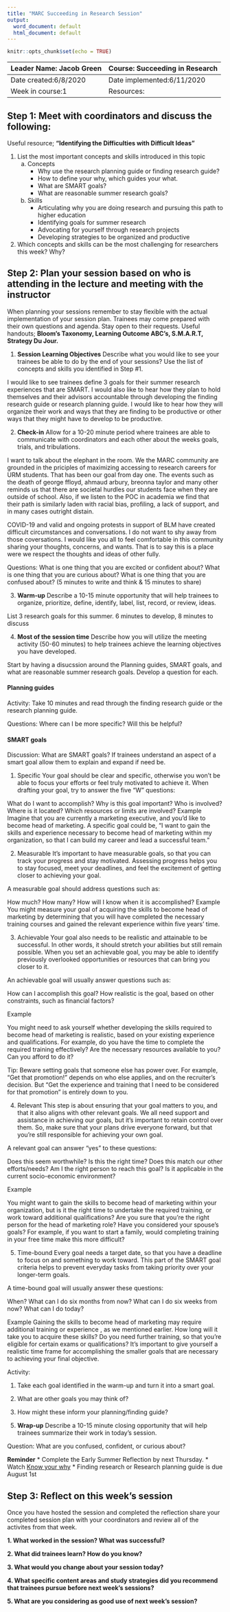 ```yaml
---
title: "MARC Succeeding in Research Session"
output:
  word_document: default
  html_document: default
---
```


```r
knitr::opts_chunk$set(echo = TRUE)
```

| Leader Name: Jacob Green | Course: Succeeding in Research |
|--------------------------|--------------------------------|
| Date created:6/8/2020    | Date implemented:6/11/2020     |
| Week in course:1         | Resources:                     |

## Step 1: Meet with coordinators and discuss the following:
Useful resource; **"Identifying the Difficulties with Difficult Ideas"**

1. List the most important concepts and skills introduced in this topic
    a. Concepts
        * Why use the research planning guide or finding research guide?
        * How to define your why, which guides your what.
        * What are SMART goals?
        * What are reasonable summer research goals?
    b. Skills
        * Articulating why you are doing research and pursuing this path to higher education
        * Identifying goals for summer research
        * Advocating for yourself through research projects
        * Developing strategies to be organized and productive
        
2. Which concepts and skills can be the most challenging for researchers this week? Why?

## Step 2: Plan your session based on who is attending in the lecture and meeting with the instructor
When planning your sessions remember to stay flexible with the actual implementation of your session plan. Trainees may come prepared with their own questions and agenda. Stay open to their requests. Useful handouts; **Bloom's Taxonomy, Learning Outcome ABC's, S.M.A.R.T, Strategy Du Jour.**

1. **Session Learning Objectives**
Describe what you would like to see your trainees be able to do by the end of your sessions? Use the list of concepts and skills you identified in Step #1. 

I would like to see trainees define 3 goals for their summer research experiences that are SMART. I would also like to hear how they plan to hold themselves and their advisors accountable through developing the finding research guide or research planning guide. I would like to hear how they will organize their work and ways that they are finding to be productive or other ways that they might have to develop to be productive.

2. **Check-in**
Allow for a 10-20 minute period where trainees are able to communicate with coordinators and each other about the weeks goals, trials, and tribulations.

I want to talk about the elephant in the room. We the MARC community are grounded in the priciples of maximizing accessing to research careers for URM students. That has been our goal from day one. The events such as the death of george ffloyd, ahmaud arbury, breonna taylor and many other reminds us that there are societal hurdles our students face when they are outside of school. Also, if we listen to the POC in academia we find that their path is similarly laden with racial bias, profiling, a lack of support, and in many cases outright distain. 

COVID-19 and valid and ongoing protests in support of BLM have created difficult circumstances and conversations. I do not want to shy away from those coversations. I would like you all to feel comfortable in this community sharing your thoughts, concerns, and wants. That is to say this is a place were we respect the thoughts and ideas of other fully. 

Questions: What is one thing that you are excited or confident about? What is one thing that you are curious about? What is one thing that you are confused about? (5 minutes to write and think & 15 minutes to share)

3. **Warm-up**
Describe a 10-15 minute opportunity that will help trainees to organize, prioritize, define, identify, label, list, record, or review, ideas.

List 3 research goals for this summer. 6 minutes to develop, 8 minutes to discuss

4. **Most of the session time**
Describe how you will utilize the meeting activity (50-60 minutes) to help trainees achieve the learning objectives you have developed. 

Start by having a disucssion around the Planning guides, SMART goals, and what are reasonable summer research goals. Develop a question for each. 

#### Planning guides

Activity: Take 10 minutes and read through the finding research guide or the research planning guide. 

Questions: Where can I be more specific? Will this be helpful?

#### SMART goals

Discussion: What are SMART goals? If trainees understand an aspect of a smart goal allow them to explain and expand if need be.

1. Specific
Your goal should be clear and specific, otherwise you won't be able to focus your efforts or feel truly motivated to achieve it. When drafting your goal, try to answer the five "W" questions:

What do I want to accomplish?
Why is this goal important?
Who is involved?
Where is it located?
Which resources or limits are involved?
Example
Imagine that you are currently a marketing executive, and you'd like to become head of marketing. A specific goal could be, "I want to gain the skills and experience necessary to become head of marketing within my organization, so that I can build my career and lead a successful team."

2. Measurable
It's important to have measurable goals, so that you can track your progress and stay motivated. Assessing progress helps you to stay focused, meet your deadlines, and feel the excitement of getting closer to achieving your goal.

A measurable goal should address questions such as:

How much?
How many?
How will I know when it is accomplished?
Example
You might measure your goal of acquiring the skills to become head of marketing by determining that you will have completed the necessary training courses and gained the relevant experience within five years' time.

3. Achievable
Your goal also needs to be realistic and attainable to be successful. In other words, it should stretch your abilities but still remain possible. When you set an achievable goal, you may be able to identify previously overlooked opportunities or resources that can bring you closer to it.

An achievable goal will usually answer questions such as:

How can I accomplish this goal?
How realistic is the goal, based on other constraints, such as financial factors?

Example

You might need to ask yourself whether developing the skills required to become head of marketing is realistic, based on your existing experience and qualifications. For example, do you have the time to complete the required training effectively? Are the necessary resources available to you? Can you afford to do it?

Tip:
Beware setting goals that someone else has power over. For example, "Get that promotion!" depends on who else applies, and on the recruiter's decision. But "Get the experience and training that I need to be considered for that promotion" is entirely down to you.

4. Relevant
This step is about ensuring that your goal matters to you, and that it also aligns with other relevant goals. We all need support and assistance in achieving our goals, but it's important to retain control over them. So, make sure that your plans drive everyone forward, but that you're still responsible for achieving your own goal.

A relevant goal can answer "yes" to these questions:

Does this seem worthwhile?
Is this the right time?
Does this match our other efforts/needs?
Am I the right person to reach this goal?
Is it applicable in the current socio-economic environment?

Example

You might want to gain the skills to become head of marketing within your organization, but is it the right time to undertake the required training, or work toward additional qualifications? Are you sure that you're the right person for the head of marketing role? Have you considered your spouse's goals? For example, if you want to start a family, would completing training in your free time make this more difficult?

5. Time-bound
Every goal needs a target date, so that you have a deadline to focus on and something to work toward. This part of the SMART goal criteria helps to prevent everyday tasks from taking priority over your longer-term goals.

A time-bound goal will usually answer these questions:

When?
What can I do six months from now?
What can I do six weeks from now?
What can I do today?

Example
Gaining the skills to become head of marketing may require additional training or experience , as we mentioned earlier. How long will it take you to acquire these skills? Do you need further training, so that you're eligible for certain exams or qualifications? It's important to give yourself a realistic time frame for accomplishing the smaller goals that are necessary to achieving your final objective.

Activity:

1) Take each goal identified in the warm-up and turn it into a smart goal. 

2) What are other goals you may think of?

3) How might these inform your planning/finding guide?

5. **Wrap-up**
Describe a 10-15 minute closing opportunity that will help trainees summarize their work in today's session. 

Question: What are you confused, confident, or curious about?

**Reminder** 
* Complete the Early Summer Reflection by next Thursday.
* Watch [Know your why](https://www.youtube.com/watch?v=1ytFB8TrkTo)
* Finding research or Research planning guide is due August 1st

## Step 3: Reflect on this week's session
Once you have hosted the session and completed the reflection share your completed session plan with your coordinators and review all of the activites from that week.

**1. What worked in the session? What was successful?**

**2. What did trainees learn? How do you know?**

**3. What would you change about your session today?**

**4. What specific content areas and study strategies did you recommend that trainees pursue before next week's sessions?**

**5. What are you considering as good use of next week's session?**